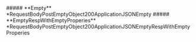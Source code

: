 
<Collapsible>
    ##### **Empty** *RequestBodyPostEmptyObject200ApplicationJSONEmpty
    <Collapsible.Break/>
    <RequestBodyPostEmptyObject200ApplicationJSONEmpty/>
</Collapsible>

<Collapsible>
    ##### **EmptyRespWithEmptyProperies** *RequestBodyPostEmptyObject200ApplicationJSONEmptyRespWithEmptyProperies
    <Collapsible.Break/>
    <RequestBodyPostEmptyObject200ApplicationJSONEmptyRespWithEmptyProperies/>
</Collapsible>

